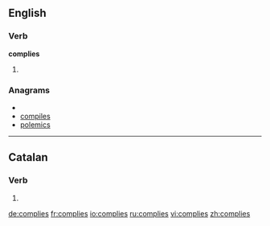 ==English==

===Verb===
'''complies'''

# {{third-person singular of|[[comply]]}}

===Anagrams===
* {{alphagram|ceilmops}}
* [[compiles#English|compiles]]
* [[polemics#English|polemics]]

----

==Catalan==

===Verb===
{{infl|ca|verb form}}

# {{ca-verb form of|p=2|n=sg|t=impf|m=ind|complir}}

[[de:complies]]
[[fr:complies]]
[[io:complies]]
[[ru:complies]]
[[vi:complies]]
[[zh:complies]]